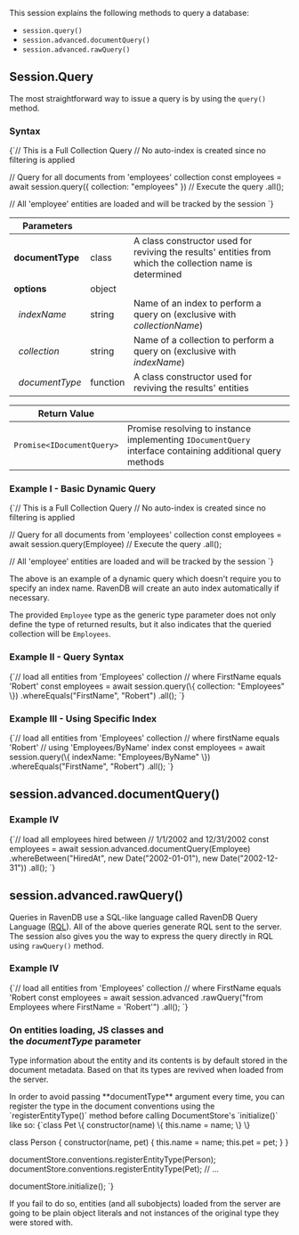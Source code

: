 
This session explains the following methods to query a database:

* `session.query()`
* `session.advanced.documentQuery()`
* `session.advanced.rawQuery()`

## Session.Query

The most straightforward way to issue a query is by using the `query()` method.

### Syntax

<TabItem value="query_1_0" label="query_1_0">
<CodeBlock language="js">
{`// This is a Full Collection Query
// No auto-index is created since no filtering is applied

// Query for all documents from 'employees' collection
const employees = await session.query(\{ collection: "employees" \})
    // Execute the query
    .all();

// All 'employee' entities are loaded and will be tracked by the session
`}
</CodeBlock>
</TabItem>

| Parameters | | |
| ------------- | ------------- | ----- |
| **documentType** | class | A class constructor used for reviving the results' entities from which the collection name is determined |
| **options** | object | |
| &nbsp;&nbsp;*indexName* | string | Name of an index to perform a query on (exclusive with *collectionName*)  |
| &nbsp;&nbsp;*collection* | string | Name of a collection to perform a query on (exclusive with *indexName*) |
| &nbsp;&nbsp;*documentType* | function | A class constructor used for reviving the results' entities |

| Return Value | | 
| ------------- | ----- |
| `Promise<IDocumentQuery>` | Promise resolving to instance implementing `IDocumentQuery` interface containing additional query methods |


### Example I - Basic Dynamic Query

<TabItem value="query_1_1" label="query_1_1">
<CodeBlock language="js">
{`// This is a Full Collection Query
// No auto-index is created since no filtering is applied

// Query for all documents from 'employees' collection
const employees = await session.query(Employee)
    // Execute the query
    .all();

// All 'employee' entities are loaded and will be tracked by the session
`}
</CodeBlock>
</TabItem>

The above is an example of a dynamic query which doesn't require you to specify an index name. RavenDB will create an auto index automatically if necessary.

The provided `Employee` type as the generic type parameter does not only define the type of returned
results, but it also indicates that the queried collection will be `Employees`.

### Example II - Query Syntax

<TabItem value="query_1_2" label="query_1_2">
<CodeBlock language="js">
{`// load all entities from 'Employees' collection
// where FirstName equals 'Robert'
const employees = await session.query(\{ collection: "Employees" \})
    .whereEquals("FirstName", "Robert")
    .all();
`}
</CodeBlock>
</TabItem>

### Example III - Using Specific Index

<TabItem value="query_1_4" label="query_1_4">
<CodeBlock language="js">
{`// load all entities from 'Employees' collection
// where firstName equals 'Robert'
// using 'Employees/ByName' index
const employees = await session.query(\{ indexName: "Employees/ByName" \})
    .whereEquals("FirstName", "Robert")
    .all();
`}
</CodeBlock>
</TabItem>


## session.advanced.documentQuery()

### Example IV

<TabItem value="query_1_6" label="query_1_6">
<CodeBlock language="js">
{`// load all employees hired between
// 1/1/2002 and 12/31/2002
const employees = await session.advanced.documentQuery(Employee)
    .whereBetween("HiredAt",
        new Date("2002-01-01"), new Date("2002-12-31"))
    .all();
`}
</CodeBlock>
</TabItem>

## session.advanced.rawQuery()

Queries in RavenDB use a SQL-like language called RavenDB Query Language ([RQL](../../../indexes/querying/what-is-rql.mdx)). All of the above queries generate RQL sent to the server. The session also gives you the way to express the query directly in RQL using `rawQuery()` method.

### Example IV

<TabItem value="query_1_7" label="query_1_7">
<CodeBlock language="js">
{`// load all entities from 'Employees' collection
// where FirstName equals 'Robert
const employees = await session.advanced
    .rawQuery("from Employees where FirstName = 'Robert'")
    .all();
`}
</CodeBlock>
</TabItem>

### On entities loading, JS classes and the&nbsp;*documentType*&nbsp;parameter

Type information about the entity and its contents is by default stored in the document metadata. Based on that its types are revived when loaded from the server.

<Admonition type="info" title="Entity type registration " id="entity-type-registration" href="#entity-type-registration">
In order to avoid passing **documentType** argument every time, you can register the type in the document conventions using the `registerEntityType()` method before calling DocumentStore's `initialize()` like so:

<TabItem value="query_1_8" label="query_1_8">
<CodeBlock language="js">
{`class Pet \{
    constructor(name) \{
        this.name = name;
    \}
\}

class Person \{
    constructor(name, pet) \{
        this.name = name;
        this.pet = pet;
    \}
\}

documentStore.conventions.registerEntityType(Person);
documentStore.conventions.registerEntityType(Pet);
// ...

documentStore.initialize();
`}
</CodeBlock>
</TabItem>

</Admonition>

If you fail to do so, entities (and all subobjects) loaded from the server are going to be plain object literals and not instances of the original type they were stored with.


